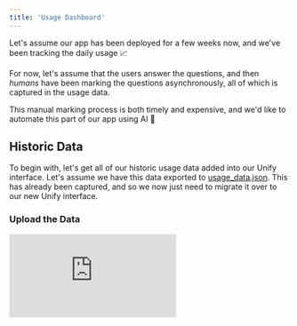 ```yaml
---
title: 'Usage Dashboard'
---
```


Let's assume our app has been deployed for a few weeks now,
and we've been tracking the daily usage 📈

For now, let's assume that the users answer the questions,
and then *humans* have been marking the questions asynchronously,
all of which is captured in the usage data.

This manual marking process is both timely and expensive,
and we'd like to automate this part of our app using AI 🤖

## Historic Data

To begin with, let's get all of our historic usage data added into our Unify interface.
Let's assume we have this data exported to
[usage_data.json](https://github.com/unifyai/demos/blob/main/marking_assistant/data/usage_data.json).
This has already been captured,
and so we now just need to migrate it over to our new Unify interface.

### Upload the Data

<div
  style={{
    position: 'relative',
    paddingBottom: '56.25%', // 16:9 ratio
    height: 0,
  }}
>
  <iframe
    style={{
      position: 'absolute',
      top: 0,
      left: 0,
      width: '100%',
      height: '100%',
    }}
    src="https://www.youtube.com/embed/HlY9p3QEslo"
    frameBorder="0"
    allow="accelerometer; autoplay; clipboard-write; encrypted-media; gyroscope; picture-in-picture"
    allowFullScreen
  />
</div>

Firt things first, let's add the necessary imports,

```python
import os
import json
import wget
import unify
```

and then import unify, and activate our project.

```python
unify.activate("MarkingAssistant")
```

Let's also set the context as `"Usage"`,
as we'll be uploading and analyzing usage data in this section.

```python
unify.set_context("Usage")
```

Let's now go ahead and download this file.

```python
if not os.path.exists("usage_data.json"):
    wget.download(
        "https://github.com/unifyai/demos/"
        "raw/refs/heads/main/marking_assistant/"
        "data/usage_data.json"
    )
``` 

Let's then load this data into Python.

```python
with open("usage_data.json", "r") as f:
    usage_data = json.load(f)
```

Finally, let's upload this production traffic into our new interface,
to get a complete picture.
This will take a few minutes,
as there are 10,000 logs to upload.

```python
unify.create_logs(entries=usage_data)
```

### Analyze the Data

<div
  style={{
    position: 'relative',
    paddingBottom: '56.25%', // 16:9 ratio
    height: 0,
  }}
>
  <iframe
    style={{
      position: 'absolute',
      top: 0,
      left: 0,
      width: '100%',
      height: '100%',
    }}
    src="https://www.youtube.com/embed/QYHkRzHyqR8"
    frameBorder="0"
    allow="accelerometer; autoplay; clipboard-write; encrypted-media; gyroscope; picture-in-picture"
    allowFullScreen
  />
</div>

We can already start to explore the data while the upload is happening.
Let's open our new "MarkingAssistant" project,
and rename the default `tab1` to `Usage`.

<Accordion title="Expand">
<img class="dark-light" width="100%" src="https://raw.githubusercontent.com/unifyai/unifyai.github.io/refs/heads/main/img/externally_linked/docs/demo_set_tab_to_usage.gif"/>
click image to maximize
</Accordion>

Let's then also set the *context* of the table to "Usage",
so that the tab is accessing the correct data.

<Accordion title="Expand">
<img class="dark-light" width="100%" src="https://raw.githubusercontent.com/unifyai/unifyai.github.io/refs/heads/main/img/externally_linked/docs/demo_set_context_to_usage.gif"/>
click image to maximize
</Accordion>

We can then start to explore the data in the table.
Let's first explore which students are making the most use of the platform,
answering the highest volume of questions.
We can remove the viewer tile for now (we don't need it yet),
and also expand the table tile.
Let's then click `group by` above the `email` field.
This will group each log on a student-by-student basis,
each of which can be unfolded to see the raw data.

<Accordion title="Expand">
<img class="dark-light" width="100%" src="https://raw.githubusercontent.com/unifyai/unifyai.github.io/refs/heads/main/img/externally_linked/docs/demo_usage_group_emails_dark.gif"/>
click image to maximize
</Accordion>

The reduction metrics of each numeric,
boolean and datetime group are shown in green in the table,
and values shared across the entire group are shown in light blue
(these are not shown in the GIFs, which were created before this feature addition).
By default the `mean` is plotted for the reduction metrics,
but this can be changed at the bottom of the table.
Let's change the metric to `count` instead,
and let's order **the groups** in ascending count order.
It doesn't matter which column we use for the group sorting,
they all have the same `count` value,
which refers to the number of logs (rows) in the group.
In this case we'll just go with the timestamp count.
With this configuration applied,
we have the students making most use shown at the top,
and those making the least use shown at the bottom.

<Accordion title="Expand">
<img class="dark-light" width="100%" src="https://raw.githubusercontent.com/unifyai/unifyai.github.io/refs/heads/main/img/externally_linked/docs/demo_usage_sort_count_dark.gif"/>
click image to maximize
</Accordion>

We can also plot the distribution of usage across each student as a bar chart.
Let's first make some room for the plot on the right hand side by resizing the table.
We then add the plot tile, select the bar chart type in the plot,
with `student/email` for the `x` axis (unique student identifier)
and `student/email -> count` for the `y` axis.
A separate bar is then plotted for each unique email address,
with the number of logs on the y axis.

<Accordion title="Expand">
<img class="dark-light" width="100%" src="https://raw.githubusercontent.com/unifyai/unifyai.github.io/refs/heads/main/img/externally_linked/docs/demo_usage_count_bar_chart_dark.gif"/>
click image to maximize
</Accordion>

Let's do a slightly more complicated example,
and find the average time in the day when males vs females are on the platform.
Let's remove the grouping and filtering by clicking on the green icons.
Let's then create a new derived column for the time of day,
by applying the `time()` function on our datetime column.

<Accordion title="Expand">
<img class="dark-light" width="100%" src="https://raw.githubusercontent.com/unifyai/unifyai.github.io/refs/heads/main/img/externally_linked/docs/demo_usage_time_of_day.gif"/>
click image to maximize
</Accordion>

If we keep `mean` as our reduction statistic, and group by `gender`,
we'll then get the average time of day when males vs female are on the platform.

<Accordion title="Expand">
<img class="dark-light" width="100%" src="https://raw.githubusercontent.com/unifyai/unifyai.github.io/refs/heads/main/img/externally_linked/docs/gender_mean_time_of_day.gif"/>
click image to maximize
</Accordion>

These are just examples. We can manipulate the data in all kinds of other ways.
If you have any other ideas, then give them a try! 📊

## Live Traffic

Finally, let's imagine we have **live** production traffic streaming in from our app,
and we'd like to have a dashboard to monitor this live data.

<div
  style={{
    position: 'relative',
    paddingBottom: '56.25%', // 16:9 ratio
    height: 0,
  }}
>
  <iframe
    style={{
      position: 'absolute',
      top: 0,
      left: 0,
      width: '100%',
      height: '100%',
    }}
    src="https://www.youtube.com/embed/RtbSnayb-i8"
    frameBorder="0"
    allow="accelerometer; autoplay; clipboard-write; encrypted-media; gyroscope; picture-in-picture"
    allowFullScreen
  />
</div>

### Stream the Data

Let's first initialize the asynchronous logger,
for much faster (non-blocking) logging (but without catching any of the created log ids).

```python
unify.initialize_async_logger()
```

We can simulate the live production traffic by sampling from the existing usage dataset,
and updating the timstamp to be the current time, with some noise applied.

```python
random.seed(0)
while True:
    sample = random.choice(usage_data)
    sample["student/timestamp"] = (
        datetime.utcnow() + timedelta(
            seconds=random.randint(-90, 90)
        )
    ).isoformat()
    unify.log(**sample, context="Usage")
```

### Monitor the Data

Let's first filter the log timestamps so we only get those which have be logged today or later,
so we don't get any of the historic data included in the table.

<Accordion title="Expand">
<img class="dark-light" width="100%" src="https://raw.githubusercontent.com/unifyai/unifyai.github.io/refs/heads/main/img/externally_linked/docs/demo_usage_clip_timestamp.gif"/>
click image to maximize
</Accordion>

Let's then also turn on streaming mode for the table,
and then we'll see the new logs flash green as they appear in the table.
The *most recent* logs are shown at the *top* of the table by default.

<Accordion title="Expand">
<img class="dark-light" width="100%" src="https://raw.githubusercontent.com/unifyai/unifyai.github.io/refs/heads/main/img/externally_linked/docs/demo_usage_stream_table_dark.gif"/>
click image to maximize
</Accordion>

Let's now create a plot to monitor how the traffic is changing over time.
We can create a new plot tile,
select the histogram type,
select timestamp for the `x` axis,
and then select the number of buckets we'd like to use. Let's go with 50 buckets.

<Accordion title="Expand">
<img class="dark-light" width="100%" src="https://raw.githubusercontent.com/unifyai/unifyai.github.io/refs/heads/main/img/externally_linked/docs/demo_usage_histogram_full.gif"/>
click image to maximize
</Accordion>

Let's now turn on streaming mode for both the table *and* the plot,
such that the plot is also automatically updated whenever new data is available.

<Accordion title="Expand">
<img class="dark-light" width="100%" src="https://raw.githubusercontent.com/unifyai/unifyai.github.io/refs/heads/main/img/externally_linked/docs/demo_usage_stream_histogram.gif"/>
click image to maximize
</Accordion>

The plot and table will continue to grow unbounded in the current configuration.
Let's update the filter on the timestamp column,
such that we're always only retrieving logs from the past 2 minutes,
relative to the current time.
Now, the number of plotted logs remains steady at around ~500,
with older logs falling out of scope once they're more than 2 minutes old.

<Accordion title="Expand">
<img class="dark-light" width="100%" src="https://raw.githubusercontent.com/unifyai/unifyai.github.io/refs/heads/main/img/externally_linked/docs/last_2_mins.gif"/>
click image to maximize
</Accordion>

Let's assume we want to spot trends in the recent usage data.
Let's first revert the timestamp filter back to "today and later",
so we're still not including the large amount of historic data,
but we're no longer limiting it to only the past 2 minutes.
Let's also *freeze* the data,
so no *new* data is added into the platform beyond the point in time when the freeze was clicked
(despite the streaming still occuring behind the scenes).
Freezing the data can help us to focus on trends with a fixed data sample,
without a constant stream of new data distorting things.

<Accordion title="Expand">
<img class="dark-light" width="100%" src="https://raw.githubusercontent.com/unifyai/unifyai.github.io/refs/heads/main/img/externally_linked/docs/demo_usage_freeze_button.gif"/>
click image to maximize
</Accordion>

So, let's play around with the data a bit.
For example, if we want to look at traffic for a particular student,
we can simply filter for this student in the table,
and the plot will also be updated automatically.

<Accordion title="Expand">
<img class="dark-light" width="100%" src="https://raw.githubusercontent.com/unifyai/unifyai.github.io/refs/heads/main/img/externally_linked/docs/demo_usage_email_filter.gif"/>
click image to maximize
</Accordion>

Alternatively, we could filter for a particular paper and question number,
and show only the traffic which is not receiving full marks for that question.

{/* GIF */}

If we'd like to view several of these plots at the same time,
then we can simply make a clone of the table (or create a new one),
make the filtering changes to this new table,
and then create another plot which references this second table.

Let's add two plots.
A histogram for monitoring the traffic and a bar chart to show the question difficulties.

{/* GIF */}

If there are any tables on screen that you don't need to see,
then you can simply hide them.

{/* GIF */}

If you're happy with your configuration,
you can explicitly save the tab.
We can then close the browser,
and when we open up the `MarkingAssistant` project,
and select our `Usage` tab,
we see the same configuration we previously saved.

{/* GIF */}

This set of examples have just been a *very* simple taster of the kinds of things you can
quickly hack together in an interface for logging,
in this case focusing on the live usage data.

You should play around with this interface yourself,
and explore other useful representations you can create by juggling things around,
and applying filters, sorting, grouping, and various plots.
If you find a useful representation of the data,
then you can save this tab and come back to this view of the data at a later stage 📊